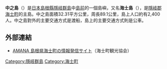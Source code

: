 '''中之島'''（{{lang-ja|中ノ島，なかのしま}}）是[[日本|日本]][[島根縣|島根縣]][[隱岐群島|隱岐群島]]中[[島前|島前]]的一個島嶼，又名'''海士島'''（{{lang-ja|あまとう}}），是[[隱岐郡|隱岐郡]][[海士町|海士町]]的主島。中之島面積32.31平方公里，周長89.1公里，島上人口約有2,400人。中之島對外的主要交通方式是渡船，島上的主要交通方式則是公車。

== 外部連結 ==
* [http://oki-ama.org/ AMANA 島根県海士町の情報発信サイト]{{Wayback|url=http://oki-ama.org/ |date=20201118175230 }}（海士町観光協会）

[[Category:隱岐群島|Category:隱岐群島]]
[[Category:海士町|Category:海士町]]